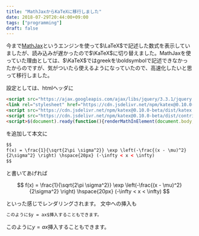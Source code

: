 ```yaml
---
title: "MathJaxからKaTeXに移行しました"
date: 2018-07-29T20:44:00+09:00
tags: ["programming"]
draft: false
---
```


今まで[MathJax](https://www.mathjax.org/)というエンジンを使って$\LaTeX$で記述した数式を表示していましたが、読み込みが遅かったので$\KaTeX$に切り替えました。MathJaxを使っていた理由としては、$\KaTeX$ではgreekを\boldsymbolで記述できなかったからのですが、気がついたら使えるようになっていたので、高速化したいと思って移行しました。  

設定としては、htmlヘッダに

```html
<script src="https://ajax.googleapis.com/ajax/libs/jquery/3.3.1/jquery.min.js"></script>
<link rel="stylesheet" href="https://cdn.jsdelivr.net/npm/katex@0.10.0-beta/dist/katex.min.css" integrity="sha384-9tPv11A+glH/on/wEu99NVwDPwkMQESOocs/ZGXPoIiLE8MU/qkqUcZ3zzL+6DuH" crossorigin="anonymous">
<script src="https://cdn.jsdelivr.net/npm/katex@0.10.0-beta/dist/katex.min.js" integrity="sha384-U8Vrjwb8fuHMt6ewaCy8uqeUXv4oitYACKdB0VziCerzt011iQ/0TqlSlv8MReCm" crossorigin="anonymous"></script>
<script src="https://cdn.jsdelivr.net/npm/katex@0.10.0-beta/dist/contrib/auto-render.min.js" integrity="sha384-aGfk5kvhIq5x1x5YdvCp4upKZYnA8ckafviDpmWEKp4afOZEqOli7gqSnh8I6enH" crossorigin="anonymous"></script>
<script>$(document).ready(function(){renderMathInElement(document.body,{delimiters: [{left: "$$", right: "$$", display: true},{left: "$", right: "$", display: false}]})});</script>
```

を追加して本文に

```html
$$
f(x) = \frac{1}{\sqrt{2\pi \sigma^2}} \exp \left(-\frac{(x - \mu)^2}
{2\sigma^2} \right) \hspace{20px} (-\infty < x < \infty)
$$
```

と書いてあげれば


$$
f(x) = \frac{1}{\sqrt{2\pi \sigma^2}} \exp \left(-\frac{(x - \mu)^2}
{2\sigma^2} \right) \hspace{20px} (-\infty < x < \infty)
$$

といった感じでレンダリングされます。
文中への挿入も

```html
このように$y = ax$挿入することもできます。
```

このように$y = ax$挿入することもできます。
